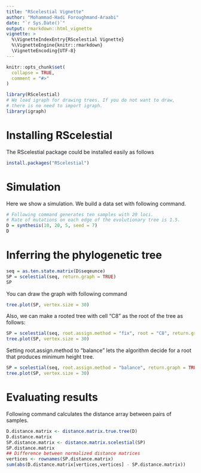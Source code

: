 ```yaml
---
title: "RScelestial Vignette"
author: "Mohammad-Hadi Foroughmand-Araabi"
date: "`r Sys.Date()`"
output: rmarkdown::html_vignette
vignette: >
  %\VignetteIndexEntry{RScelestial Vignette}
  %\VignetteEngine{knitr::rmarkdown}
  \VignetteEncoding{UTF-8}
---
```


```r
knitr::opts_chunk$set(
  collapse = TRUE,
  comment = "#>"
)
```

```r
library(RScelestial)
# We load igraph for drawing trees. If you do not want to draw,
# there is no need to import igraph.
library(igraph)
```

# Installing RScelestial
The RScelestial package could be installed easily as follows
```r
install.packages("RScelestial")
```

# Simulation
Here we show a simulation. We build a data set with following command. 
```r
# Following command generates ten samples with 20 loci. 
# Rate of mutations on each edge of the evolutionary tree is 1.5. 
D = synthesis(10, 20, 5, seed = 7)
D
```


# Inferring the phylogenetic tree

```r
seq = as.ten.state.matrix(D$seqeunce)
SP = scelestial(seq, return.graph = TRUE)
SP
```

You can draw the graph with following command
```r
tree.plot(SP, vertex.size = 30)
```

Also, we can make a rooted tree with cell "C8" as the root of the tree as follows:
```r
SP = scelestial(seq, root.assign.method = "fix", root = "C8", return.graph = TRUE)
tree.plot(SP, vertex.size = 30)
```

Setting root.assign.method to "balance" lets the algorithm decide for a root
that produces minimum height tree.
```r
SP = scelestial(seq, root.assign.method = "balance", return.graph = TRUE)
tree.plot(SP, vertex.size = 30)
```

# Evaluating results
Following command calculates the distance array between pairs of samples.
```r
D.distance.matrix <- distance.matrix.true.tree(D)
D.distance.matrix
SP.distance.matrix <- distance.matrix.scelestial(SP)
SP.distance.matrix
## Difference between normalized distance matrices
vertices <- rownames(SP.distance.matrix)
sum(abs(D.distance.matrix[vertices,vertices] - SP.distance.matrix))
```